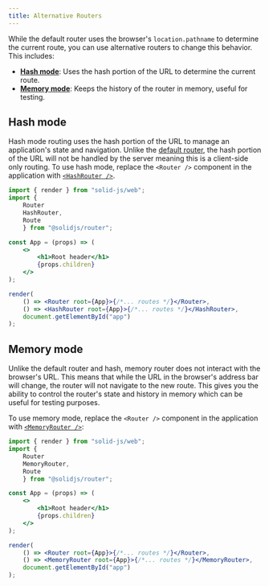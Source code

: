 ```yaml
---
title: Alternative Routers
---
```


While the default router uses the browser's `location.pathname` to determine the current route, you can use alternative routers to change this behavior.
This includes:
- [**Hash mode**](#hash-mode): Uses the hash portion of the URL to determine the current route.
- [**Memory mode**](#memory-mode): Keeps the history of the router in memory, useful for testing.

## Hash mode

Hash mode routing uses the hash portion of the URL to manage an application's state and navigation.
Unlike the [default router](/solid-router/reference/components/router), the hash portion of the URL will not be handled by the server meaning this is a client-side only routing.
To use hash mode, replace the `<Router />` component in the application with [`<HashRouter />`](/solid-router/reference/components/hash-router).

```jsx del={3, 16} ins={4,17}
import { render } from "solid-js/web";
import { 
    Router
    HashRouter,
    Route 
    } from "@solidjs/router";

const App = (props) => (
    <>
        <h1>Root header</h1>
        {props.children}
    </>
);

render(
    () => <Router root={App}>{/*... routes */}</Router>,
    () => <HashRouter root={App}>{/*... routes */}</HashRouter>,
    document.getElementById("app")
);

```

## Memory mode

Unlike the default router and hash, memory router does not interact with the browser's URL.
This means that while the URL in the browser's address bar will change, the router will not navigate to the new route.
This gives you the ability to control the router's state and history in memory which can be useful for testing purposes.

To use memory mode, replace the `<Router />` component in the application with [`<MemoryRouter />`](/solid-router/reference/components/memory-router):

```jsx del={3, 16} ins={4,17}
import { render } from "solid-js/web";
import { 
    Router
    MemoryRouter,
    Route 
    } from "@solidjs/router";

const App = (props) => (
    <>
        <h1>Root header</h1>
        {props.children}
    </>
);

render(
    () => <Router root={App}>{/*... routes */}</Router>,
    () => <MemoryRouter root={App}>{/*... routes */}</MemoryRouter>,
    document.getElementById("app")
);

```